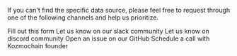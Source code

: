 <p>If you can't find the specific data source, please feel free to request through one of the following channels and help us prioritize.</p>

<CardGroup cols={2}>
  <Card title="Google Form" icon="file" href="https://forms.gle/NDRCKsRpUHsz2Wcm8" color="#7387d0">
    Fill out this form
  </Card>
  <Card title="Slack" icon="slack" href="https://digi-trans.org/slack" color="#4A154B">
    Let us know on our slack community
  </Card>
  <Card title="Discord" icon="discord" href="https://discord.gg/6PzXDgEjG5" color="#7289DA">
    Let us know on discord community
  </Card>
  <Card title="GitHub" icon="github" href="https://github.com/digitranslab/kozmochain/issues/new?assignees=&labels=&projects=&template=feature_request.yml" color="#181717">
  Open an issue on our GitHub
  </Card>
  <Card title="Schedule a call" icon="calendar" href="https://cal.com/mobenchio/ec">
  Schedule a call with Kozmochain founder
  </Card>
</CardGroup>
